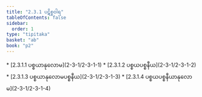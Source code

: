 ```yaml
---
title: "2.3.1 ပဋိစ္စဝါရ"
tableOfContents: false
sidebar:
  order: 1
type: "tipitaka"
basket: "ab"
book: "p2"
---
```



<DynamicBreadcrumb />



<TableOfContents book="p2" section="2.3.1">
* [2.3.1.1 ပစ္စယာနုလောမ](2-3-1/2-3-1-1)
* [2.3.1.2 ပစ္စယပစ္စနီယ](2-3-1/2-3-1-2)
* [2.3.1.3 ပစ္စယာနုလောမပစ္စနီယ](2-3-1/2-3-1-3)
* [2.3.1.4 ပစ္စယပစ္စနီယာနုလောမ](2-3-1/2-3-1-4)
</TableOfContents>